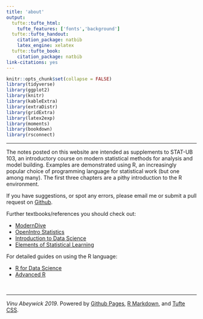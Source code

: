 ```yaml
---
title: 'about'
output:
  tufte::tufte_html:
    tufte_features: ['fonts','background']
  tufte::tufte_handout:
    citation_package: natbib
    latex_engine: xelatex
  tufte::tufte_book:
    citation_package: natbib
link-citations: yes
---
```


```r
knitr::opts_chunk$set(collapse = FALSE)
library(tidyverse)
library(ggplot2)
library(knitr)
library(kableExtra)
library(extraDistr)
library(gridExtra)
library(latex2exp)
library(moments)
library(bookdown)
library(rsconnect)
```

\newcommand{\E}{\text{E}}
\newcommand{\Var}{\text{Var}}
\newcommand{\SD}{\text{SD}}
\newcommand{\SE}{\text{SE}}
\newcommand{\Cov}{\text{Cov}}
\newcommand{\Cor}{\text{Cor}}
\renewcommand{\P}{\text{P}}
\newcommand{\pd}[2]{\frac{\partial #1}{\partial #2}}
\newcommand{\sumin}{\sum_i^n}
\newcommand{\Bias}{\text{Bias}}

---

The notes posted on this website are intended as supplements to STAT-UB 103, an introductory course on modern statistical methods for analysis and model building. Examples are demonstrated using R, an increasingly popular choice of programming language for statistical work (but one among many). The first three chapters are a pithy introduction to the R environment.  

If you have suggestions, or spot any errors, please email me or submit a pull request on <a href="https://github.com/vaabe/stats103">Github</a>.   

Further textbooks/references you should check out:

- <a href="https://moderndive.com/">ModernDive</a>
- <a href="https://www.openintro.org/index.php">OpenIntro Statistics</a>
- <a href="https://rafalab.github.io/dsbook/">Introduction to Data Science</a>
- <a href="https://web.stanford.edu/~hastie/ElemStatLearn/">Elements of Statistical Learning</a>

For detailed guides on using the R language:

- <a href="https://r4ds.had.co.nz/">R for Data Science</a>
- <a href="http://adv-r.had.co.nz/">Advanced R</a>

\ 

---

*Vinu Abeywick 2019*. Powered by <a href="https://pages.github.com/">Github Pages</a>, <a href="https://rmarkdown.rstudio.com/">R Markdown</a>, and <a href="https://github.com/edwardtufte/tufte-css">Tufte CSS</a>.  




















